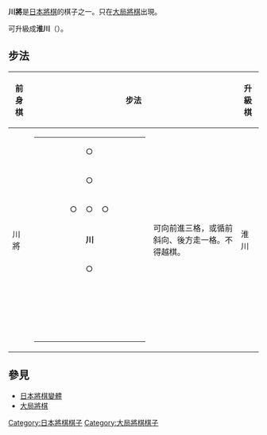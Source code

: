 {{japanese|japanese=川将|kana=せんしょう|romaji=Senshō}}

'''川將'''是[[日本將棋|日本將棋]]的棋子之一。只在[[大局將棋|大局將棋]]出現。

可升級成'''淮川'''（{{lang|ja|わいせん}}）。

== 步法 ==

{| border="1" cellspacing="0" cellpadding="3"
|----- bgcolor="#dddddd"
! 前身棋
! colspan="2" | 步法
! 升級棋
! colspan="2" | 步法
|-----
| 川將 ||
{| border="1" cellspacing="0" cellpadding="3"
|-----
| 　 || 　 || 　 || ○ || 　 || 　 || 　
|-----
| 　 || 　 || 　 || ○ || 　 || 　 || 　
|-----
| 　 || 　 || ○ || ○ || ○ || 　 || 　
|-----
| 　 || 　 || 　 || '''川''' || 　 || 　 || 　
|-----
| 　 || 　 || 　 || ○ || 　 || 　 || 　
|-----
| 　 || 　 || 　 || 　 || 　 || 　 || 　
|-----
| 　 || 　 || 　 || 　 || 　 || 　 || 　
|}
| 可向前進三格，或循前斜向、後方走一格。不得越棋。 || 淮川 ||
{| border="1" cellspacing="0" cellpadding="3"
|-----
| ＼ || 　 || 　 || 　 || ／
|-----
| 　 || ＼ || ○ || ／ || 　
|-----
| ─ || ─ || '''洲''' || ─ || ─
|-----
| 　 || ／ || ○ || ＼ || 　
|-----
| ／ || 　 || 　 || 　 || ＼
|}
| 可循橫向、斜向自由行走，或循縱向走一格。不得越棋。
|}

==參見==
*[[日本將棋變體|日本將棋變體]]
*[[大局將棋|大局將棋]]

[[Category:日本將棋棋子|Category:日本將棋棋子]]
[[Category:大局將棋棋子|Category:大局將棋棋子]]